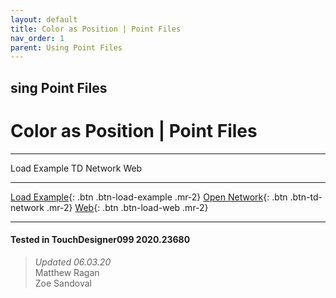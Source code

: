 ```yaml
---
layout: default
title: Color as Position | Point Files
nav_order: 1
parent: Using Point Files
---
```


## sing Point Files
# Color as Position | Point Files

----


<TDContentButtons link="">Load Example</TDContentButtons>
<TDContentButtons link="">TD Network</TDContentButtons>
<TDContentButtons link="">Web</TDContentButtons>

----

[Load Example](?actionable=1&action=load_tox&remotePath=https://github.com/mir-lab/touchdesigner-instancing-examples-code/raw/main/tox/006-point-files/container_pointfile_top1.tox){: .btn .btn-load-example .mr-2}
[Open Network](?actionable=1&action=open_floating_network){: .btn .btn-td-network .mr-2}
[Web](?actionable=1&action=open_in_browser){: .btn .btn-load-web .mr-2}

---

#### Tested in TouchDesigner099 2020.23680 
>*Updated 06.03.20*  
Matthew Ragan  
Zoe Sandoval   